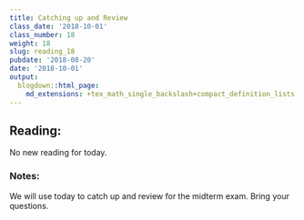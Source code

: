 ```yaml
---
title: Catching up and Review
class_date: '2018-10-01'
class_number: 18
weight: 18
slug: reading_18
pubdate: '2018-08-20'
date: '2018-10-01'
output:
  blogdown::html_page:
    md_extensions: +tex_math_single_backslash+compact_definition_lists
---
```

## Reading:

No new reading for today.

### Notes:

We will use today to catch up and review for the midterm exam. Bring your questions.
